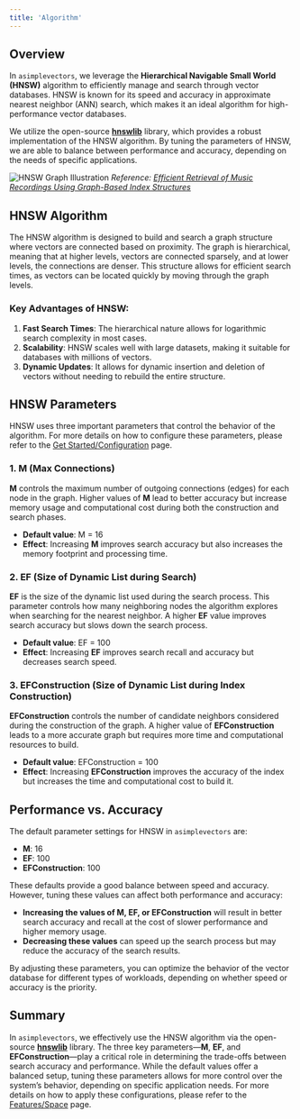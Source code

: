 ```yaml
---
title: 'Algorithm'
---
```


## Overview

In `asimplevectors`, we leverage the **Hierarchical Navigable Small World (HNSW)** algorithm to efficiently manage and search through vector databases. HNSW is known for its speed and accuracy in approximate nearest neighbor (ANN) search, which makes it an ideal algorithm for high-performance vector databases.

We utilize the open-source [**hnswlib**](https://github.com/nmslib/hnswlib) library, which provides a robust implementation of the HNSW algorithm. By tuning the parameters of HNSW, we are able to balance between performance and accuracy, depending on the needs of specific applications.

![HNSW Graph Illustration](images/Illustration-of-HNSW-graph.png)
*Reference: [Efficient Retrieval of Music Recordings Using Graph-Based Index Structures](https://www.researchgate.net/publication/351644436_Efficient_Retrieval_of_Music_Recordings_Using_Graph-Based_Index_Structures)*

## HNSW Algorithm

The HNSW algorithm is designed to build and search a graph structure where vectors are connected based on proximity. The graph is hierarchical, meaning that at higher levels, vectors are connected sparsely, and at lower levels, the connections are denser. This structure allows for efficient search times, as vectors can be located quickly by moving through the graph levels.

### Key Advantages of HNSW:
1. **Fast Search Times**: The hierarchical nature allows for logarithmic search complexity in most cases.
2. **Scalability**: HNSW scales well with large datasets, making it suitable for databases with millions of vectors.
3. **Dynamic Updates**: It allows for dynamic insertion and deletion of vectors without needing to rebuild the entire structure.

## HNSW Parameters

HNSW uses three important parameters that control the behavior of the algorithm. For more details on how to configure these parameters, please refer to the [Get Started/Configuration](/getstarted/configuration) page.

### 1. M (Max Connections)
**M** controls the maximum number of outgoing connections (edges) for each node in the graph. Higher values of **M** lead to better accuracy but increase memory usage and computational cost during both the construction and search phases.

- **Default value**: M = 16
- **Effect**: Increasing **M** improves search accuracy but also increases the memory footprint and processing time.

### 2. EF (Size of Dynamic List during Search)
**EF** is the size of the dynamic list used during the search process. This parameter controls how many neighboring nodes the algorithm explores when searching for the nearest neighbor. A higher **EF** value improves search accuracy but slows down the search process.

- **Default value**: EF = 100
- **Effect**: Increasing **EF** improves search recall and accuracy but decreases search speed.

### 3. EFConstruction (Size of Dynamic List during Index Construction)
**EFConstruction** controls the number of candidate neighbors considered during the construction of the graph. A higher value of **EFConstruction** leads to a more accurate graph but requires more time and computational resources to build.

- **Default value**: EFConstruction = 100
- **Effect**: Increasing **EFConstruction** improves the accuracy of the index but increases the time and computational cost to build it.

## Performance vs. Accuracy

The default parameter settings for HNSW in `asimplevectors` are:

- **M**: 16
- **EF**: 100
- **EFConstruction**: 100

These defaults provide a good balance between speed and accuracy. However, tuning these values can affect both performance and accuracy:

- **Increasing the values of M, EF, or EFConstruction** will result in better search accuracy and recall at the cost of slower performance and higher memory usage.
- **Decreasing these values** can speed up the search process but may reduce the accuracy of the search results.

By adjusting these parameters, you can optimize the behavior of the vector database for different types of workloads, depending on whether speed or accuracy is the priority.

## Summary

In `asimplevectors`, we effectively use the HNSW algorithm via the open-source [**hnswlib**](https://github.com/nmslib/hnswlib) library. The three key parameters—**M**, **EF**, and **EFConstruction**—play a critical role in determining the trade-offs between search accuracy and performance. While the default values offer a balanced setup, tuning these parameters allows for more control over the system’s behavior, depending on specific application needs.
For more details on how to apply these configurations, please refer to the [Features/Space](/features/space) page.